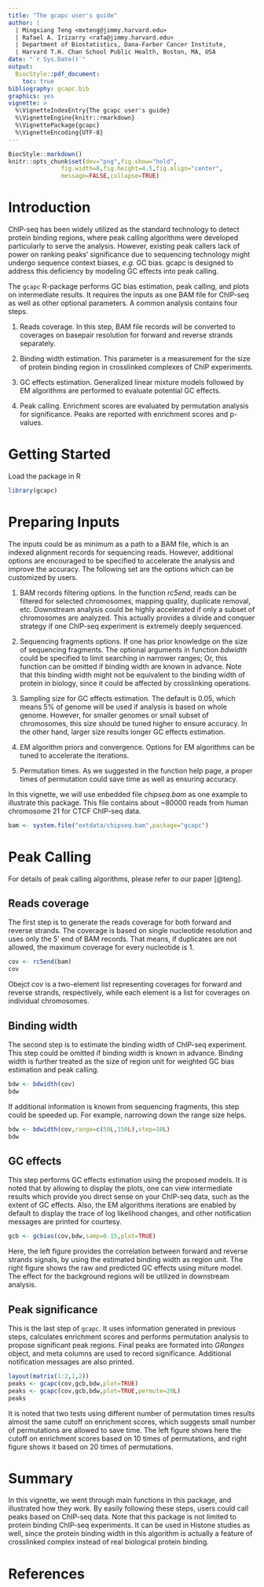 ```yaml
---
title: "The gcapc user's guide"
author: |
  | Mingxiang Teng <mxteng@jimmy.harvard.edu>
  | Rafael A. Irizarry <rafa@jimmy.harvard.edu>
  | Department of Biostatistics, Dana-Farber Cancer Institute, 
  | Harvard T.H. Chan School Public Health, Boston, MA, USA
date: "`r Sys.Date()`"
output:
  BiocStyle::pdf_document:
    toc: true
bibliography: gcapc.bib
graphics: yes
vignette: >
  %\VignetteIndexEntry{The gcapc user's guide}
  %\VignetteEngine{knitr::rmarkdown}
  %\VignettePackage{gcapc}
  %\VignetteEncoding{UTF-8}
---
```


```r
BiocStyle::markdown()
knitr::opts_chunk$set(dev="png",fig.show="hold",
               fig.width=8,fig.height=4.5,fig.align="center",
               message=FALSE,collapse=TRUE)
```

# Introduction

ChIP-seq has been widely utilized as the standard technology to detect protein
binding regions, where peak calling algorithms were developed particularly to 
serve the analysis. However, existing peak callers lack of power on ranking
peaks' significance due to sequencing technology might undergo sequence
context biases, *e.g.* GC bias. gcapc is designed to address this deficiency
by modeling GC effects into peak calling.

The `gcapc` R-package performs GC bias estimation, peak calling, and plots on
intermediate results. It requires the inputs as one BAM file for ChIP-seq as
well as other optional parameters. A common analysis contains four steps.

  1. Reads coverage. In this step, BAM file records will be converted to 
  coverages on basepair resolution for forward and reverse strands separately.

  1. Binding width estimation. This parameter is a measurement for the size of
  protein binding region in crosslinked complexes of ChIP experiments.

  1. GC effects estimation. Generalized linear mixture models followed by EM
  algorithms are performed to evaluate potential GC effects.
  
  1. Peak calling. Enrichment scores are evaluated by permutation analysis for
  significance. Peaks are reported with enrichment scores and p-values.

# Getting Started

Load the package in R

```r
library(gcapc)
```

# Preparing Inputs

The inputs could be as minimum as a path to a BAM file, which is an
indexed alignment records for sequencing reads. However, additional
options are encouraged to be specified to accelerate the analysis and
improve the accuracy. The following set are the options which can be
customized by users.

  1. BAM records filtering options. In the function *rc5end*, reads
  can be filtered for selected chromosomes, mapping quality, duplicate
  removal, etc. Downstream analysis could be highly accelerated if
  only a subset of chromosomes are analyzed. This actually provides
  a divide and conquer strategy if one ChIP-seq experiment is extremely
  deeply sequenced. 

  1. Sequencing fragments options. If one has prior knowledge on the
  size of sequencing fragments. The optional arguments in function
  *bdwidth* could be specified to limit searching in narrower
  ranges; Or, this function can be omitted if binding width are known
  in advance. Note that this binding width might not be equivalent to
  the binding width of protein in biology, since it could be affected
  by crosslinking operations.  

  1. Sampling size for GC effects estimation. The default is 0.05, which
  means 5% of genome will be used if analysis is based on whole genome.
  However, for smaller genomes or small subset of chromosomes, this size
  should be tuned higher to ensure accuracy. In the other hand, larger
  size results longer GC effects estimation.

  1. EM algorithm priors and convergence. Options for EM algorithms can
  be tuned to accelerate the iterations.

  1. Permutation times. As we suggested in the function help page, a
  proper times of permutation could save time as well as ensuring accuracy.

In this vignette, we will use enbedded file *chipseq.bam* as one example
to illustrate this package. This file contains about ~80000 reads from
human chromosome 21 for CTCF ChIP-seq data.

```r
bam <- system.file("extdata/chipseq.bam",package="gcapc")
```

# Peak Calling

For details of peak calling algorithms, please refer to our paper [@teng]. 

## Reads coverage 

The first step is to generate the reads coverage for both forward and reverse
strands. The coverage is based on single nucleotide resolution and uses only
the 5' end of BAM records. That means, if duplicates are not allowed, the
maximum coverage for every nucleotide is 1.

```r
cov <- rc5end(bam)
cov
```

Obejct *cov* is a two-element list representing coverages for forward and
reverse strands, respectively, while each element is a list for coverages
on individual chromosomes.

## Binding width

The second step is to estimate the binding width of ChIP-seq experiment.
This step could be omitted if binding width is known in advance. Binding
width is further treated as the size of region unit for weighted GC
bias estimation and peak calling. 

```r
bdw <- bdwidth(cov)
bdw
```

If additional information is known from sequencing fragments, this step
could be speeded up. For example, narrowing down the range size helps.

```r
bdw <- bdwidth(cov,range=c(50L,150L),step=10L)
bdw
```

## GC effects

This step performs GC effects estimation using the proposed models. It is
noted that by allowing to display the plots, one can view intermediate
results which provide you direct sense on your ChIP-seq data, such as the
extent of GC effects. Also, the EM algorithms iterations are enabled by
default to display the trace of log likelihood changes, and other 
notification messages are printed for courtesy.

```r
gcb <- gcbias(cov,bdw,samp=0.15,plot=TRUE)
```

Here, the left figure provides the correlation between forward and reverse
strands signals, by using the estimated binding width as region unit.
The right figure shows the raw and predicted GC effects using miture model.
The effect for the background regions will be utilized in downstream 
analysis.

## Peak significance

This is the last step of `gcapc`. It uses information generated in previous
steps, calculates enrichment scores and performs permutation analysis to
propose significant peak regions. Final peaks are formated into *GRanges*
object, and meta columns are used to record significance. Additional 
notification messages are also printed.

```r
layout(matrix(1:2,1,2))
peaks <- gcapc(cov,gcb,bdw,plot=TRUE)
peaks <- gcapc(cov,gcb,bdw,plot=TRUE,permute=20L)
peaks
```

It is noted that two tests using different number of permutation times
results almost the same cutoff on enrichment scores, which suggests small
number of permutations are allowed to save time. The left figure shows here
the cutoff on enrichment scores based on 10 times of
permutations, and right figure shows it based on 20 times of permutations.

# Summary

In this vignette, we went through main functions in this package, and 
illustrated how they work. By easily following these steps, users could
call peaks based on ChIP-seq data. Note that this package is not limited to
protein binding ChIP-seq experiments. It can be used in Histone studies as
well, since the protein binding width in this algorithm is actually a feature
of crosslinked complex instead of real biological protein binding.

# References
